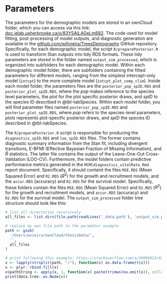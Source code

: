 # Parameters {#sec-parameters}

The parameters for the demographic models are stored in an ownCloud folder, which you can access via this link: [doc.ielab.usherbrooke.ca/s/83YSAiLAGeLm682](https://doc.ielab.usherbrooke.ca/s/83YSAiLAGeLm682).
The code used for model fitting, post-processing of model outputs, and diagnostic generation are available in the [github.com/willvieira/TreesDemography](https://github.com/willvieira/TreesDemography) GitHub repository.
Specifically, for each demographic model, the script `R/preparePosterior.R` is used to transform Stan outputs into tidy RDS formats.
These tidy parameters are stored in the folder named `output_sim_processed`, which is organized into subfolders for each demographic model.
Within each demographic model folder, there are subfolders containing the fitted parameters for different models, ranging from the simplest intercept-only model (`intcpt`) to the more complete model (`intcpt_plot_comp_clim`). 
Inside each model folder, the parameters files are the `posterior_pop_spID.RDS` and `posterior_plot_spID.RDS`, where the *pop* makes reference to the species level parameters, the *plot* for the plot specific posterior draws, and *spID* to the species ID described in @tbl-tabSpecies.
Within each model folder, you will find parameter files named `posterior_pop_spID.RDS` and `posterior_plot_spID.RDS`, where *pop* refers to the species-level parameters, *plots* represents plot-specific posterior draws, and *spID* the species ID described in @tbl-tabSpecies.

The `R/preparePosterior.R` script is responsible for producing the `diagnostics_spID.RDS` and `loo_spID.RDS` files.
The former contains diagnostic summary information from the Stan fit, including divergent transitions, E-BFMI (Effective Bayesian Fraction of Missing Information), and $\hat{R}$ statistics.
The latter file contains the output of the Leave-One-Out Cross-Validation (LOO-CV).
Furthermore, the model folders contain predictive performance metrics generated in the `MCMCdiagnostics_vitalRate.Rmd` report document.
Specifically, it should containt the files `MSE.RDS` (Mean Squared Error) and `R2.RDS` ($R^2$) for the growth and recruitment models, and the `accur.RDS` (accuracy) and `R2.RDS` for the survival model.
Specifically, these folders contain the files `MSE.RDS` (Mean Squared Error) and `R2.RDS` ($R^2$) for the growth and recruitment models, and `accur.RDS` (accuracy) and `R2.RDS` for the survival model.
The `output_sim_processed` folder tree structure should look like this:

```r
# list all directories recursively
all_files <- list.dirs(file.path(readLines('_data.path'), 'output_sim_processed'), recursive = TRUE)

# replace my own file path to the parameter example
path <- gsub(
  '/Users/wvieira/ownCloud/thesisData/',
  '',
  all_files
)

# print following this example: https://stackoverflow.com/a/36096923/6532002
x <- lapply(strsplit(path, "/"), function(z) as.data.frame(t(z)))
x <- plyr::rbind.fill(x)
x$pathString <- apply(x, 1, function(x) paste(trimws(na.omit(x)), collapse="/"))
print(data.tree::as.Node(x))
```
